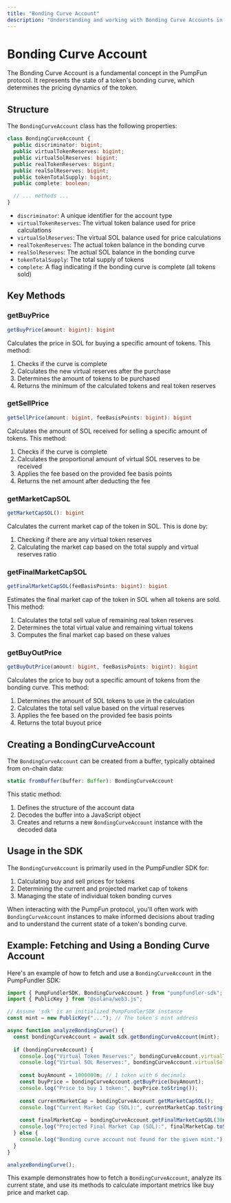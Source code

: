 ---
title: "Bonding Curve Account"
description: "Understanding and working with Bonding Curve Accounts in the PumpFundler SDK"
---

# Bonding Curve Account

The Bonding Curve Account is a fundamental concept in the PumpFun protocol. It represents the state of a token's bonding curve, which determines the pricing dynamics of the token.

## Structure

The `BondingCurveAccount` class has the following properties:

```typescript
class BondingCurveAccount {
  public discriminator: bigint;
  public virtualTokenReserves: bigint;
  public virtualSolReserves: bigint;
  public realTokenReserves: bigint;
  public realSolReserves: bigint;
  public tokenTotalSupply: bigint;
  public complete: boolean;

  // ... methods ...
}
```

- `discriminator`: A unique identifier for the account type
- `virtualTokenReserves`: The virtual token balance used for price calculations
- `virtualSolReserves`: The virtual SOL balance used for price calculations
- `realTokenReserves`: The actual token balance in the bonding curve
- `realSolReserves`: The actual SOL balance in the bonding curve
- `tokenTotalSupply`: The total supply of tokens
- `complete`: A flag indicating if the bonding curve is complete (all tokens sold)

## Key Methods

### getBuyPrice

```typescript
getBuyPrice(amount: bigint): bigint
```

Calculates the price in SOL for buying a specific amount of tokens. This method:

1. Checks if the curve is complete
2. Calculates the new virtual reserves after the purchase
3. Determines the amount of tokens to be purchased
4. Returns the minimum of the calculated tokens and real token reserves

### getSellPrice

```typescript
getSellPrice(amount: bigint, feeBasisPoints: bigint): bigint
```

Calculates the amount of SOL received for selling a specific amount of tokens. This method:

1. Checks if the curve is complete
2. Calculates the proportional amount of virtual SOL reserves to be received
3. Applies the fee based on the provided fee basis points
4. Returns the net amount after deducting the fee

### getMarketCapSOL

```typescript
getMarketCapSOL(): bigint
```

Calculates the current market cap of the token in SOL. This is done by:

1. Checking if there are any virtual token reserves
2. Calculating the market cap based on the total supply and virtual reserves ratio

### getFinalMarketCapSOL

```typescript
getFinalMarketCapSOL(feeBasisPoints: bigint): bigint
```

Estimates the final market cap of the token in SOL when all tokens are sold. This method:

1. Calculates the total sell value of remaining real token reserves
2. Determines the total virtual value and remaining virtual tokens
3. Computes the final market cap based on these values

### getBuyOutPrice

```typescript
getBuyOutPrice(amount: bigint, feeBasisPoints: bigint): bigint
```

Calculates the price to buy out a specific amount of tokens from the bonding curve. This method:

1. Determines the amount of SOL tokens to use in the calculation
2. Calculates the total sell value based on the virtual reserves
3. Applies the fee based on the provided fee basis points
4. Returns the total buyout price

## Creating a BondingCurveAccount

The `BondingCurveAccount` can be created from a buffer, typically obtained from on-chain data:

```typescript
static fromBuffer(buffer: Buffer): BondingCurveAccount
```

This static method:
1. Defines the structure of the account data
2. Decodes the buffer into a JavaScript object
3. Creates and returns a new `BondingCurveAccount` instance with the decoded data

## Usage in the SDK

The `BondingCurveAccount` is primarily used in the PumpFundler SDK for:

1. Calculating buy and sell prices for tokens
2. Determining the current and projected market cap of tokens
3. Managing the state of individual token bonding curves

When interacting with the PumpFun protocol, you'll often work with `BondingCurveAccount` instances to make informed decisions about trading and to understand the current state of a token's bonding curve.

## Example: Fetching and Using a Bonding Curve Account

Here's an example of how to fetch and use a `BondingCurveAccount` in the PumpFundler SDK:

```typescript
import { PumpFundlerSDK, BondingCurveAccount } from "pumpfundler-sdk";
import { PublicKey } from "@solana/web3.js";

// Assume 'sdk' is an initialized PumpFundlerSDK instance
const mint = new PublicKey("..."); // The token's mint address

async function analyzeBondingCurve() {
  const bondingCurveAccount = await sdk.getBondingCurveAccount(mint);
  
  if (bondingCurveAccount) {
    console.log("Virtual Token Reserves:", bondingCurveAccount.virtualTokenReserves.toString());
    console.log("Virtual SOL Reserves:", bondingCurveAccount.virtualSolReserves.toString());
    
    const buyAmount = 1000000n; // 1 token with 6 decimals
    const buyPrice = bondingCurveAccount.getBuyPrice(buyAmount);
    console.log("Price to buy 1 token:", buyPrice.toString());
    
    const currentMarketCap = bondingCurveAccount.getMarketCapSOL();
    console.log("Current Market Cap (SOL):", currentMarketCap.toString());
    
    const finalMarketCap = bondingCurveAccount.getFinalMarketCapSOL(30n); // 0.3% fee
    console.log("Projected Final Market Cap (SOL):", finalMarketCap.toString());
  } else {
    console.log("Bonding curve account not found for the given mint.");
  }
}

analyzeBondingCurve();
```

This example demonstrates how to fetch a `BondingCurveAccount`, analyze its current state, and use its methods to calculate important metrics like buy price and market cap.
